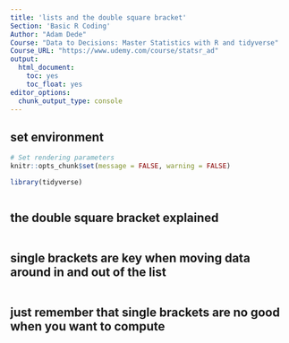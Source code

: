 ```yaml
---
title: 'lists and the double square bracket'
Section: 'Basic R Coding'
Author: "Adam Dede"
Course: "Data to Decisions: Master Statistics with R and tidyverse"
Course_URL: "https://www.udemy.com/course/statsr_ad" 
output:
  html_document:
    toc: yes
    toc_float: yes
editor_options:
  chunk_output_type: console
---
```



## set environment

```r

# Set rendering parameters
knitr::opts_chunk$set(message = FALSE, warning = FALSE)

library(tidyverse)



```
## the double square bracket explained

```r



```
## single brackets are key when moving data around in and out of the list

```r




```
## just remember that single brackets are no good when you want to compute 
```r


```

